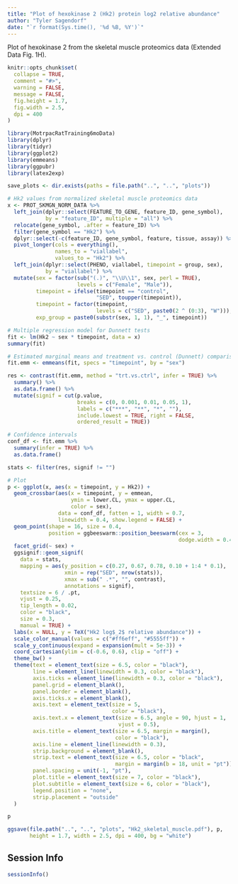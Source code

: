 ```yaml
---
title: "Plot of hexokinase 2 (Hk2) protein log2 relative abundance"
author: "Tyler Sagendorf"
date: "`r format(Sys.time(), '%d %B, %Y')`"
---
```


Plot of hexokinase 2 from the skeletal muscle proteomics data (Extended Data Fig. 1H).

```r
knitr::opts_chunk$set(
  collapse = TRUE,
  comment = "#>",
  warning = FALSE,
  message = FALSE,
  fig.height = 1.7, 
  fig.width = 2.5, 
  dpi = 400
)
```

```r
library(MotrpacRatTraining6moData)
library(dplyr)
library(tidyr)
library(ggplot2)
library(emmeans)
library(ggpubr)
library(latex2exp)

save_plots <- dir.exists(paths = file.path("..", "..", "plots"))
```

```r
# Hk2 values from normalized skeletal muscle proteomics data
x <- PROT_SKMGN_NORM_DATA %>%
  left_join(dplyr::select(FEATURE_TO_GENE, feature_ID, gene_symbol),
            by = "feature_ID", multiple = "all") %>%
  relocate(gene_symbol, .after = feature_ID) %>%
  filter(gene_symbol == "Hk2") %>%
  dplyr::select(-c(feature_ID, gene_symbol, feature, tissue, assay)) %>%
  pivot_longer(cols = everything(),
               names_to = "viallabel",
               values_to = "Hk2") %>%
  left_join(dplyr::select(PHENO, viallabel, timepoint = group, sex),
            by = "viallabel") %>%
  mutate(sex = factor(sub("(.)", "\\U\\1", sex, perl = TRUE),
                      levels = c("Female", "Male")),
         timepoint = ifelse(timepoint == "control",
                            "SED", toupper(timepoint)),
         timepoint = factor(timepoint,
                            levels = c("SED", paste0(2 ^ (0:3), "W"))),
         exp_group = paste0(substr(sex, 1, 1), "_", timepoint))

# Multiple regression model for Dunnett tests
fit <- lm(Hk2 ~ sex * timepoint, data = x)
summary(fit)
```

```r
# Estimated marginal means and treatment vs. control (Dunnett) comparisons
fit.emm <- emmeans(fit, specs = "timepoint", by = "sex")

res <- contrast(fit.emm, method = "trt.vs.ctrl", infer = TRUE) %>%
  summary() %>%
  as.data.frame() %>%
  mutate(signif = cut(p.value,
                      breaks = c(0, 0.001, 0.01, 0.05, 1),
                      labels = c("***", "**", "*", ""),
                      include.lowest = TRUE, right = FALSE,
                      ordered_result = TRUE))

# Confidence intervals
conf_df <- fit.emm %>%
  summary(infer = TRUE) %>%
  as.data.frame()

stats <- filter(res, signif != "")

# Plot
p <- ggplot(x, aes(x = timepoint, y = Hk2)) +
  geom_crossbar(aes(x = timepoint, y = emmean,
                    ymin = lower.CL, ymax = upper.CL,
                    color = sex),
                data = conf_df, fatten = 1, width = 0.7,
                linewidth = 0.4, show.legend = FALSE) +
  geom_point(shape = 16, size = 0.4,
             position = ggbeeswarm::position_beeswarm(cex = 3,
                                                      dodge.width = 0.4)) +
  facet_grid(~ sex) +
  ggsignif::geom_signif(
    data = stats,
    mapping = aes(y_position = c(0.27, 0.67, 0.78, 0.10 + 1:4 * 0.1),
                  xmin = rep("SED", nrow(stats)),
                  xmax = sub(" .*", "", contrast),
                  annotations = signif),
    textsize = 6 / .pt,
    vjust = 0.25,
    tip_length = 0.02,
    color = "black",
    size = 0.3,
    manual = TRUE) +
  labs(x = NULL, y = TeX("Hk2 log$_2$ relative abundance")) +
  scale_color_manual(values = c("#ff6eff", "#5555ff")) +
  scale_y_continuous(expand = expansion(mult = 5e-3)) +
  coord_cartesian(ylim = c(-0.6, 0.6), clip = "off") +
  theme_bw() +
  theme(text = element_text(size = 6.5, color = "black"),
        line = element_line(linewidth = 0.3, color = "black"),
        axis.ticks = element_line(linewidth = 0.3, color = "black"),
        panel.grid = element_blank(),
        panel.border = element_blank(),
        axis.ticks.x = element_blank(),
        axis.text = element_text(size = 5,
                                 color = "black"),
        axis.text.x = element_text(size = 6.5, angle = 90, hjust = 1,
                                   vjust = 0.5),
        axis.title = element_text(size = 6.5, margin = margin(),
                                  color = "black"),
        axis.line = element_line(linewidth = 0.3),
        strip.background = element_blank(),
        strip.text = element_text(size = 6.5, color = "black",
                                  margin = margin(b = 18, unit = "pt")),
        panel.spacing = unit(-1, "pt"),
        plot.title = element_text(size = 7, color = "black"),
        plot.subtitle = element_text(size = 6, color = "black"),
        legend.position = "none",
        strip.placement = "outside"
  )

p
```

```r
ggsave(file.path("..", "..", "plots", "Hk2_skeletal_muscle.pdf"), p, 
       height = 1.7, width = 2.5, dpi = 400, bg = "white")
```


## Session Info

```r
sessionInfo()
```

